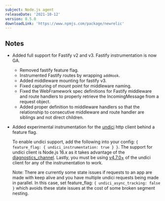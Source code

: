 ```yaml
---
subject: Node.js agent
releaseDate: '2021-10-12'
version: 8.5.0
downloadLink: 'https://www.npmjs.com/package/newrelic'
---
```


## Notes

* Added full support for Fastify v2 and v3. Fastify instrumentation is now GA.
  * Removed fastify feature flag.
  * Instrumented Fastify routes by wrapping `addHook`.
  * Added middleware mounting for fastify v3.
  * Fixed capturing of mount point for middleware naming.
  * Fixed the WebFramework spec definitions for Fastify middleware and route handlers to properly retrieve the IncomingMessage from a request object.
  * Added proper definition to middleware handlers so that the relationship to consecutive middleware and route handler are siblings and not direct children.

* Added experimental instrumentation for the [undici](https://github.com/nodejs/undici) http client behind a feature flag.

  To enable undici support, add the following into your config: `{ feature_flag: { undici_instrumentation: true } }`.  The support for undici client is Node.js 16.x as it takes advantage of the [diagnostics_channel](https://nodejs.org/dist/latest-v16.x/docs/api/diagnostics_channel.html). Lastly, you must be using [v4.7.0+](https://github.com/nodejs/undici/releases/tag/v4.7.0) of the undici client for any of the instrumentation to work.

  Note: There are currently some state issues if requests to an app are made with keep alive and you have multiple undici requests being made in parallel. In this case, set feature_flag: `{ undici_async_tracking: false }` which avoids these state issues at the cost of some broken segment nesting.
